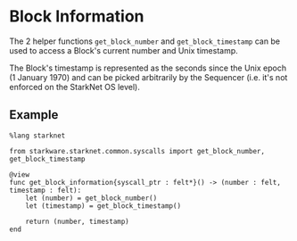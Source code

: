 # Block Information

The 2 helper functions `get_block_number` and `get_block_timestamp` can be used to access a Block's current number and Unix timestamp.

The Block's timestamp is represented as the seconds since the Unix epoch (1 January 1970) and can be picked arbitrarily by the Sequencer (i.e. it's not enforced on the StarkNet OS level).

## Example

```cairo
%lang starknet

from starkware.starknet.common.syscalls import get_block_number, get_block_timestamp

@view
func get_block_information{syscall_ptr : felt*}() -> (number : felt, timestamp : felt):
    let (number) = get_block_number()
    let (timestamp) = get_block_timestamp()

    return (number, timestamp)
end
```
